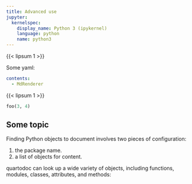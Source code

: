 ```yaml
---
title: Advanced use
jupyter:
  kernelspec:
    display_name: Python 3 (ipykernel)
    language: python
    name: python3
---
```


{{< lipsum 1 >}}


Some yaml: 

```yaml
contents:
  - MdRenderer
```

{{< lipsum 1 >}}


```python
foo(3, 4)
```

## Some topic

Finding Python objects to document involves two pieces of configuration:

1.  the package name.
2.  a list of objects for content.

quartodoc can look up a wide variety of objects, including functions, modules, classes, attributes, and methods:
